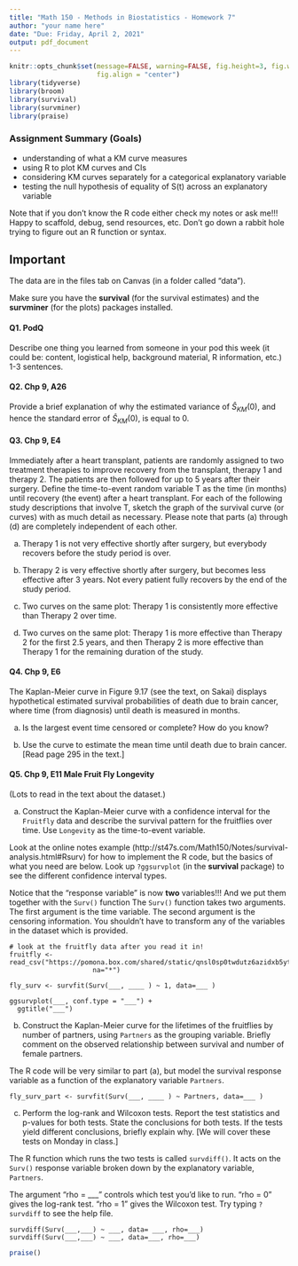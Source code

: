 ```yaml
---
title: "Math 150 - Methods in Biostatistics - Homework 7"
author: "your name here"
date: "Due: Friday, April 2, 2021"
output: pdf_document
---
```


```r
knitr::opts_chunk$set(message=FALSE, warning=FALSE, fig.height=3, fig.width=5, 
                      fig.align = "center")
library(tidyverse)
library(broom)
library(survival)
library(survminer)
library(praise)
```


### Assignment Summary (Goals)
* understanding of what a KM curve measures
* using R to plot KM curves and CIs
* considering KM curves separately for a categorical explanatory variable
* testing the null hypothesis of equality of S(t) across an explanatory variable

Note that if you don't know the R code either check my notes or ask me!!!  Happy to scaffold, debug, send resources, etc.  Don't go down a rabbit hole trying to figure out an R function or syntax.


## Important

The data are in the files tab on Canvas (in a folder called "data"). 

Make sure you have the **survival** (for the survival estimates) and the **survminer** (for the plots) packages installed.


#### Q1. PodQ
Describe one thing you learned from someone in your pod this week (it could be: content, logistical help, background material, R information, etc.)  1-3 sentences.


#### Q2.  Chp 9, A26

Provide a brief explanation of why the estimated variance of $\hat{S}_{KM}(0)$, and hence the standard error of $\hat{S}_{KM}(0)$, is equal to 0.


#### Q3. Chp 9, E4

Immediately after a heart transplant, patients are randomly assigned to two treatment therapies to improve recovery from the transplant, therapy 1 and therapy 2.  The patients are then followed for up to 5 years after their surgery.  Define the time-to-event random variable T as the time (in months) until recovery (the event)  after a heart transplant.  For each of the following study descriptions that involve T, sketch the graph of the survival curve (or curves) with as much detail as necessary.  Please note that parts (a) through (d) are completely independent of each other.

(a) Therapy 1 is not very effective shortly after surgery, but everybody recovers before the study period is over.    

(b) Therapy 2 is very effective shortly after surgery, but becomes less effective after 3 years.  Not every patient fully recovers by the end of the study period.  

(c) Two curves on the same plot:  Therapy 1 is consistently more effective than Therapy 2 over time.  

(d) Two curves on the same plot:  Therapy 1 is more effective than Therapy 2 for the first 2.5 years, and then Therapy 2 is more effective than Therapy 1 for the remaining duration of the study.  


#### Q4. Chp 9, E6

The Kaplan-Meier curve in Figure 9.17 (see the text, on Sakai) displays hypothetical estimated survival probabilities of death due to brain cancer, where time (from diagnosis) until death is measured in months.

(a) Is the largest event time censored or complete?  How do you know?  

(b) Use the curve to estimate the mean time until death due to brain cancer.  [Read page 295 in the text.]

#### Q5. Chp 9, E11 Male Fruit Fly Longevity

(Lots to read in the text about the dataset.)

(a) Construct the Kaplan-Meier curve with a confidence interval for the `Fruitfly` data and describe the survival pattern for the fruitflies over time.  Use `Longevity` as the time-to-event variable.

Look at the online notes example (http://st47s.com/Math150/Notes/survival-analysis.html#Rsurv) for how to implement the R code, but the basics of what you need are below.  Look up `?ggsurvplot` (in the **survival** package) to see the different confidence interval types.

Notice that the "response variable" is now **two** variables!!!  And we put them together with the `Surv()` function  The `Surv()` function takes two arguments.  The first argument is the time variable.  The second argument is the censoring information.  You shouldn't have to transform any of the variables in the dataset which is provided.

```
# look at the fruitfly data after you read it in!
fruitfly <- read_csv("https://pomona.box.com/shared/static/qnsl0sp0twdutz6azidxb5yt37boee7v",
                     na="*")

fly_surv <- survfit(Surv(___, ____ ) ~ 1, data=___ )

ggsurvplot(___, conf.type = "___") + 
  ggtitle("___")
```


(b) Construct the Kaplan-Meier curve for the lifetimes of the fruitflies by number of partners, using `Partners` as the grouping variable.  Briefly comment on the observed relationship between survival and number of female partners.

The R code will be very similar to part (a), but model the survival response variable as a function of the explanatory variable `Partners`.

```
fly_surv_part <- survfit(Surv(___, ____ ) ~ Partners, data=___ )
```

(c) Perform the log-rank and Wilcoxon tests.  Report the test statistics and p-values for both tests.  State the conclusions for both tests.  If the tests yield different conclusions, briefly explain why.  [We will cover these tests on Monday in class.]

The R function which runs the two tests is called `survdiff()`.  It acts on the `Surv()` response variable broken down by the explanatory variable, `Partners`.  

The argument "rho = ___ " controls which test you'd like to run.  "rho = 0" gives the log-rank test.  "rho = 1" gives the Wilcoxon test.  Try typing `?survdiff` to see the help file.

```
survdiff(Surv(___,___) ~ ___, data= ___, rho=___)
survdiff(Surv(___,___) ~ ___, data=___, rho=___)
```



```r
praise()
```


